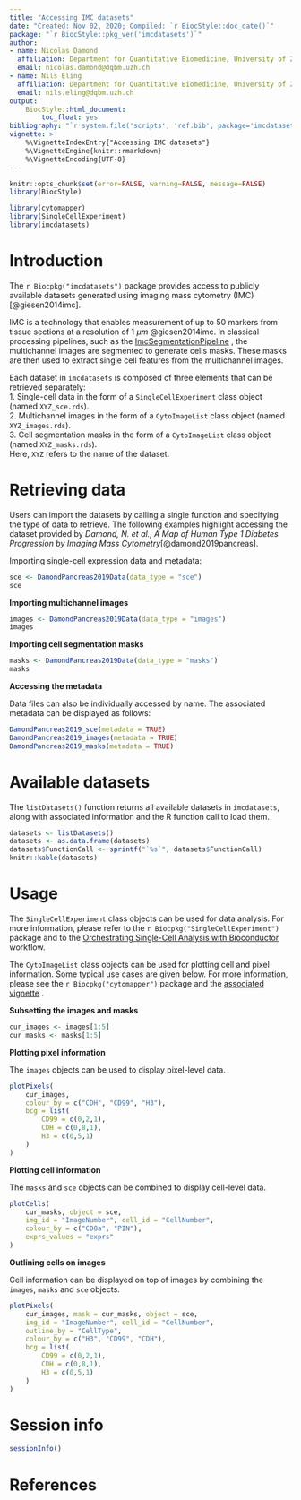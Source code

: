 ```yaml
---
title: "Accessing IMC datasets"
date: "Created: Nov 02, 2020; Compiled: `r BiocStyle::doc_date()`"
package: "`r BiocStyle::pkg_ver('imcdatasets')`"
author:
- name: Nicolas Damond
  affiliation: Department for Quantitative Biomedicine, University of Zurich
  email: nicolas.damond@dqbm.uzh.ch
- name: Nils Eling
  affiliation: Department for Quantitative Biomedicine, University of Zurich
  email: nils.eling@dqbm.uzh.ch
output:
    BiocStyle::html_document:
        toc_float: yes
bibliography: "`r system.file('scripts', 'ref.bib', package='imcdatasets')`"
vignette: >
    %\VignetteIndexEntry{"Accessing IMC datasets"}
    %\VignetteEngine{knitr::rmarkdown}
    %\VignetteEncoding{UTF-8}
---
```


```r
knitr::opts_chunk$set(error=FALSE, warning=FALSE, message=FALSE)
library(BiocStyle)
```

```r
library(cytomapper)
library(SingleCellExperiment)
library(imcdatasets)
```

# Introduction

The `r Biocpkg("imcdatasets")` package provides access to publicly available
datasets generated using imaging mass cytometry (IMC) [@giesen2014imc].

IMC is a technology that enables measurement of up to 50 markers from tissue 
sections at a resolution of 1 $\mu m$ @giesen2014imc. In classical processing 
pipelines, such as the [ImcSegmentationPipeline](https://github.com/BodenmillerGroup/ImcSegmentationPipeline)
, the multichannel images are segmented to generate cells masks. These masks are
then used to extract single cell features from the multichannel images.  

Each dataset in `imcdatasets` is composed of three elements that can be 
retrieved separately:  
1. Single-cell data in the form of a `SingleCellExperiment` class object (named 
`XYZ_sce.rds`).  
2. Multichannel images in the form of a `CytoImageList` class object (named 
`XYZ_images.rds`).  
3. Cell segmentation masks in the form of a `CytoImageList` class object (named
`XYZ_masks.rds`).  
Here, `XYZ` refers to the name of the dataset.


# Retrieving data

Users can import the datasets by calling a single function and specifying the 
type of data to retrieve. The following examples highlight accessing the dataset
provided by _Damond, N. et al., A Map of Human Type 1 Diabetes Progression by 
Imaging Mass Cytometry_[@damond2019pancreas].

Importing single-cell expression data and metadata:

```r
sce <- DamondPancreas2019Data(data_type = "sce")
sce
```

__Importing multichannel images__

```r
images <- DamondPancreas2019Data(data_type = "images")
images
```

__Importing cell segmentation masks__

```r
masks <- DamondPancreas2019Data(data_type = "masks")
masks
```

__Accessing the metadata__

Data files can also be individually accessed by name. The associated metadata 
can be displayed as follows:

```r
DamondPancreas2019_sce(metadata = TRUE)
DamondPancreas2019_images(metadata = TRUE)
DamondPancreas2019_masks(metadata = TRUE)
```

# Available datasets

The `listDatasets()` function returns all available datasets in `imcdatasets`, 
along with associated information and the R function call to load them.

```r
datasets <- listDatasets()
datasets <- as.data.frame(datasets)
datasets$FunctionCall <- sprintf("`%s`", datasets$FunctionCall)
knitr::kable(datasets)
```

# Usage

The `SingleCellExperiment` class objects can be used for data analysis. For more
information, please refer to the `r Biocpkg("SingleCellExperiment")` package 
and to the [Orchestrating Single-Cell Analysis with Bioconductor](http://bioconductor.org/books/release/OSCA/)
workflow.  

The `CytoImageList` class objects can be used for plotting cell and pixel 
information. Some typical use cases are given below. For more information, 
please see the `r Biocpkg("cytomapper")` package and the
[associated vignette](https://www.bioconductor.org/packages/devel/bioc/vignettes/cytomapper/inst/doc/cytomapper.html)
.  

__Subsetting the images and masks__

```r
cur_images <- images[1:5]
cur_masks <- masks[1:5]
```

__Plotting pixel information__  

The `images` objects can be used to display pixel-level data.

```r
plotPixels(
    cur_images,
    colour_by = c("CDH", "CD99", "H3"),
    bcg = list(
        CD99 = c(0,2,1),
        CDH = c(0,8,1),
        H3 = c(0,5,1)
    )
)
```

__Plotting cell information__  

The `masks` and `sce` objects can be combined to display cell-level data.

```r
plotCells(
    cur_masks, object = sce,
    img_id = "ImageNumber", cell_id = "CellNumber",
    colour_by = c("CD8a", "PIN"),
    exprs_values = "exprs"
)
```

__Outlining cells on images__  

Cell information can be displayed on top of images by combining the `images`, 
`masks` and `sce` objects.

```r
plotPixels(
    cur_images, mask = cur_masks, object = sce,
    img_id = "ImageNumber", cell_id = "CellNumber",
    outline_by = "CellType",
    colour_by = c("H3", "CD99", "CDH"),
    bcg = list(
        CD99 = c(0,2,1),
        CDH = c(0,8,1),
        H3 = c(0,5,1)
    )
)
```

# Session info {.unnumbered}

```r
sessionInfo()
```

# References